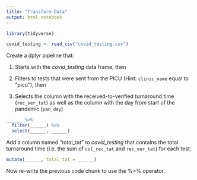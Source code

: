 ```yaml
---
title: "Transform Data"
output: html_notebook
---
```


```r
library(tidyverse)

covid_testing <- read_csv("covid_testing.csv") 
```


Create a dplyr pipeline that: 

1. Starts with the *covid_testing* data frame, then

2. Filters to tests that were sent from the PICU (Hint: `clinic_name` equal to "picu"), then

3. Selects the column with the received-to-verified turnaround time (`rec_ver_tat`) as well as the column with the day from start of the pandemic (`pan_day`)

```r
______ %>% 
  filter(______) %>% 
  select(______, ______) 
```





Add a column named "total_tat" to *covid_testing* that contains the total turnaround time (i.e. the sum of `col_rec_tat` and `rec_ver_tat`) for each test. 

```r
mutate(______, total_tat = ______)
```





Now re-write the previous code chunk to use the %>% operator.

```r

```